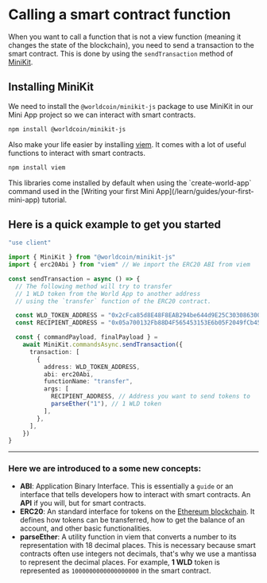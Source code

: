 
# Calling a smart contract function

When you want to call a function that is not a view function (meaning it changes the state of the blockchain), you need to send a transaction to the smart contract. This is done by using the `sendTransaction` method of [MiniKit](https://docs.world.org/mini-apps/commands/send-transaction).

## Installing MiniKit

We need to install the `@worldcoin/minikit-js` package to use MiniKit in our Mini App project so we can interact with smart contracts.

```bash npm2yarn
npm install @worldcoin/minikit-js
```

Also make your life easier by installing [viem](https://viem.sh/). It comes with a lot of useful functions to interact with smart contracts.

```bash npm2yarn
npm install viem
```

<Callout type="info">
  This libraries come installed by default when using the `create-world-app`
  command used in the [Writing your first Mini
  App](/learn/guides/your-first-mini-app) tutorial.
</Callout>

## Here is a quick example to get you started

```ts filename="App.tsx"
"use client"

import { MiniKit } from "@worldcoin/minikit-js"
import { erc20Abi } from "viem" // We import the ERC20 ABI from viem

const sendTransaction = async () => {
  // The following method will try to transfer
  // 1 WLD token from the World App to another address
  // using the `transfer` function of the ERC20 contract.

  const WLD_TOKEN_ADDRESS = "0x2cFca85d8E48F8EAB294be644d9E25C3030863003"
  const RECIPIENT_ADDRESS = "0x05a700132Fb88D4F565453153E6b05F2049fCb45"

  const { commandPayload, finalPayload } =
    await MiniKit.commandsAsync.sendTransaction({
      transaction: [
        {
          address: WLD_TOKEN_ADDRESS,
          abi: erc20Abi,
          functionName: "transfer",
          args: [
            RECIPIENT_ADDRESS, // Address you want to send tokens to
            parseEther("1"), // 1 WLD token
          ],
        },
      ],
    })
}
```

---

### Here we are introduced to a some new concepts:

- **ABI**: Application Binary Interface. This is essentially a `guide` or an interface that tells developers how to interact with smart contracts. An **API** if you will, but for smart contracts.
- **ERC20**: An standard interface for tokens on the [Ethereum blockchain](https://ethereum.org/en/developers/docs/standards/tokens/erc-20/). It defines how tokens can be transferred, how to get the balance of an account, and other basic functionalities.
- **parseEther**: A utility function in viem that converts a number to its representation with 18 decimal places. This is necessary because smart contracts often use integers not decimals, that's why we use a mantissa to represent the decimal places. For example, **1 WLD** token is represented as `1000000000000000000` in the smart contract.
